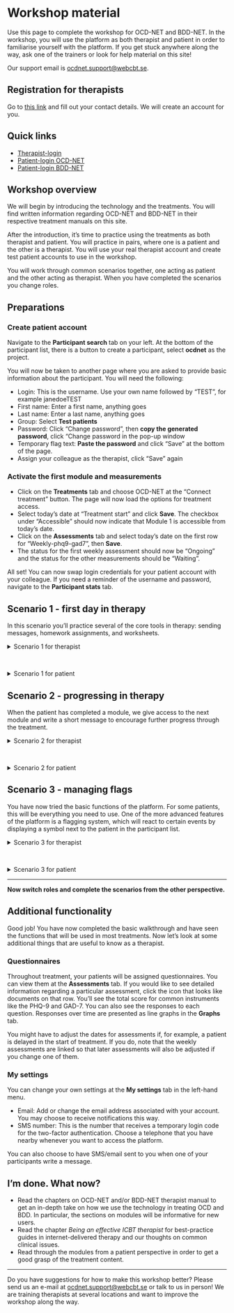 # Workshop material

Use this page to complete the workshop for OCD-NET and BDD-NET. In the workshop, you will use the platform as both therapist and patient in order to familiarise yourself with the platform. If you get stuck anywhere along the way, ask one of the trainers or look for help material on this site!

Our support email is <ocdnet.support@webcbt.se>.

## Registration for therapists

Go to [this link](https://tinyurl.com/ocdnet-register) and fill out your contact details. We will create an account for you.

## Quick links

- [Therapist-login](https://webcbt.se/ocdnet)  
- [Patient-login OCD-NET](https://ocdnet.webcbt.se)  
- [Patient-login BDD-NET](https://bddnet.webcbt.se)  

## Workshop overview

We will begin by introducing the technology and the treatments. You will find written information regarding OCD-NET and BDD-NET in their respective treatment manuals on this site.

After the introduction, it's time to practice using the treatments as both therapist and patient. You will practice in pairs, where one is a patient and the other is a therapist. You will use your real therapist account and create test patient accounts to use in the workshop.

You will work through common scenarios together, one acting as patient and the other acting as therapist. When you have completed the scenarios you change roles.

## Preparations

### Create patient account

Navigate to the **Participant search** tab on your left. At the bottom of the participant list, there is a button to create a participant, select **ocdnet** as the project.

You will now be taken to another page where you are asked to provide basic information about the participant. You will need the following:

- Login: This is the username. Use your own name followed by "TEST", for example janedoeTEST
- First name: Enter a first name, anything goes
- Last name: Enter a last name, anything goes
- Group: Select **Test patients**
- Password: Click "Change password", then **copy the generated password**, click "Change password in the pop-up window
- Temporary flag text: **Paste the password** and click "Save" at the bottom of the page.
- Assign your colleague as the therapist, click "Save" again

### Activate the first module and measurements

- Click on the **Treatments** tab and choose OCD-NET at the "Connect treatment" button. The page will now load the options for treatment access.
- Select today's date at "Treatment start" and click **Save**. The checkbox under "Accessible" should now indicate that Module 1 is accessible from today's date.
- Click on the **Assessments** tab and select today's date on the first row for "Weekly-phq9-gad7", then **Save**.
- The status for the first weekly assessment should now be "Ongoing" and the status for the other measurements should be "Waiting".

All set! You can now swap login credentials for your patient account with your colleague. If you need a reminder of the username and password, navigate to the **Participant stats** tab.

## Scenario 1 - first day in therapy

In this scenario you'll practice several of the core tools in therapy: sending messages, homework assignments, and worksheets.

<details>
<summary> Scenario 1 for therapist </summary>

- The patient is supposed to fill out the homework assignment and the OCD diary
- Write a first message to the patient where you welcome them to the treatment. **Go to Treatments -> Participant messages to write your message**
- Navigate to **Treatments -> Treatment access** and wait for module 1 homework. You will need to refresh the page when your partner has answered the homework.
- Click *Show*, look at the answers, and close the window. Click *Mark as reviewed*.
- The patient has some questions regarding the OCD diary. Navigate back to **Treatments -> Participant messages** to read their questions and answer.
- The patient will now fill in the OCD diary. Worksheets work the same way as homework assignments, so repeat the above procedure.

**Scenario 1 is complete!**

</details>

<br>

<details>
<summary> Scenario 1 for patient </summary>

- Log onto the platform using your patient credentials.
- You will see two questionnaires. Fill them in, and make sure to indicate **more than half the days OR nearly every day on item 9 ("Thoughts that you would be better off dead...") on the PHQ-9**.
- Once you have completed the questionnaires you will enter the treatment platform. Navigate to module 1 and scroll through (just to get a sense of what the platform looks like)
- Give answers to the module's homework questions. You can write anything here.
- You are instructed to fill out the OCD diary, but you have some questions... Write a message to your therapist and ask for clarification.
- When you receive an answer from your therapist, write something in the OCD diary and save.

**Scenario 1 is complete!**

</details>

## Scenario 2 - progressing in therapy

When the patient has completed a module, we give access to the next module and write a short message to encourage further progress through the treatment.

<details>
<summary> Scenario 2 for therapist </summary>

- Your patient has now completed module 1. Let's give them access to the next module!
- Go to **Treatments -> treatment access** and click the checkbox on the row for Module 2. Click **Save**.
- Navigate to **Treatments -> participant messages**, write a short message to the patient. We typically give positive feedback on the previous module and introduce the next module. We also indicate the expected time to complete the module.
- Review homework assignments and worksheets for modules 1 & 2, navigate to **Treatments -> treatment access** to view them.

**Scenario 2 is complete!**

</details>

<br>

<details>
<summary> Scenario 2 for patient </summary>

- The therapist will give you access to module 2, check it out!
- Answer the homework questions for module 2
- Fill out something in the OCD diary and CBT model
- Write an answer to the message from the therapist
- You have noticed that something is not working properly on the platform! **Click the "Problems?"** button and write something.

**Scenario 2 is complete!**

</details>

## Scenario 3 - managing flags

You have now tried the basic functions of the platform. For some patients, this will be everything you need to use. One of the more advanced features of the platform is a flagging system, which will react to certain events by displaying a symbol next to the patient in the participant list.

<details>
<summary> Scenario 3 for therapist </summary>

- Open up the remaining modules so that your colleague can view the full treatment. Navigate to **Treatments -> treatment access** and click the checkbox for all remaining modules.
- Close the patient and navigate to **Participant search** in the left-hand menu on the screen. This is a list of all the participants registered in the OCD-NET/BDD-NET project.
- If you prefer, you can filter out your own patients by clicking **Selection -> My participants** at the top of the screen.
- You will see that your patient has two flags next to the "last login" column. Hover over the flags to learn more about them.
- Now it's time to manage them. **Click on the pencil** at the far left of the table display to edit that specific participant.
- Navigate to the **Flags** tab to view the flags. Select the error report flag by **clicking the pencil** to the right
- When patients report errors, you will need to review them in order to determine whether there is a misunderstanding or easy fix that you can help them with, or something more complex that you need to escalate to <ocdnet.support@webcbt.se>. See more information regarding common technical issues at the *Technical support* chapter on this site.
- Let's now pretend that it was a simple problem about navigating the site. You'll then create a note where you comment on actions taken (in this case, sending a message to the patient where you clarify how they can navigate the site). Select **close flag with this note** to remove the flag, then **click save**.
- (In a real treatment, you would now send a message to the patient with your answer to the error report)
- Close the participant to go back to the Participant search overview. The flag should no longer display.
- Let's now manage the other flag regarding suicidality. Go back to the **Flags** tab for that patient.
- You see another symbol (a warning triangle with an exclamation mark) that indicates that the patient has answered item 9 on the PHQ-9 with "more than half the days / nearly every day".
- Open the flag by **clicking the pencil**, write a note about actions taken, and select **close flag with this note**, then save.
- Perhaps you need to do a follow-up with the patient a few days later? A good way to display such information is to create a temporary note that "stars" the patient. Navigate to the **Participant stats** tab.
- Below the User Information there's a text box that says "Temporary flag text ("stars" the participant)". Write a note about actions to be taken, e.g. *telephone assessment for suicidality on March 31st, follow-up by April 3rd*,
- Click **save** on the bottom of the page. Close the participant and go back to the **Participant search** overview.
- There's now a star next to the "Last login" column, if you hover over it you can read your comment. This will give you an easy overview of actions to be taken for different patients. Once you remove the text in the **Participant stats** tab the star will disappear.

**Scenario 3 is complete!**

</details>

<br>

<details>
<summary> Scenario 3 for patient </summary>

- You are given access to all the remaining modules so that you can look through the content and familiarise yourself with the OCD-NET/BDD-NET treatment. Feel free to fill out a few worksheets and homework assignments as well.

**Scenario 3 is complete!**

</details>

---

**Now switch roles and complete the scenarios from the other perspective.**

## Additional functionality

Good job! You have now completed the basic walkthrough and have seen the functions that will be used in most treatments. Now let's look at some additional things that are useful to know as a therapist.

### Questionnaires

Throughout treatment, your patients will be assigned questionnaires. You can view them at the **Assessments** tab. If you would like to see detailed information regarding a particular assessment, click the icon that looks like documents on that row. You'll see the total score for common instruments like the PHQ-9 and GAD-7. You can also see the responses to each question. Responses over time are presented as line graphs in the **Graphs** tab.

You might have to adjust the dates for assessments if, for example, a patient is delayed in the start of treatment. If you do, note that the weekly assessments are linked so that later assessments will also be adjusted if you change one of them.

### My settings

You can change your own settings at the **My settings** tab in the left-hand menu.

- Email: Add or change the email address associated with your account. You may choose to receive notifications this way.
- SMS number: This is the number that receives a temporary login code for the two-factor authentication. Choose a telephone that you have nearby whenever you want to access the platform.

You can also choose to have SMS/email sent to you when one of your participants write a message.

## I'm done. What now?

- Read the chapters on OCD-NET and/or BDD-NET therapist manual to get an in-depth take on how we use the technology in treating OCD and BDD. In particular, the sections on modules will be informative for new users.
- Read the chapter *Being an effective ICBT therapist* for best-practice guides in internet-delivered therapy and our thoughts on common clinical issues.
- Read through the modules from a patient perspective in order to get a good grasp of the treatment content.

---

Do you have suggestions for how to make this workshop better? Please send us an e-mail at <ocdnet.support@webcbt.se> or talk to us in person! We are training therapists at several locations and want to improve the workshop along the way.
